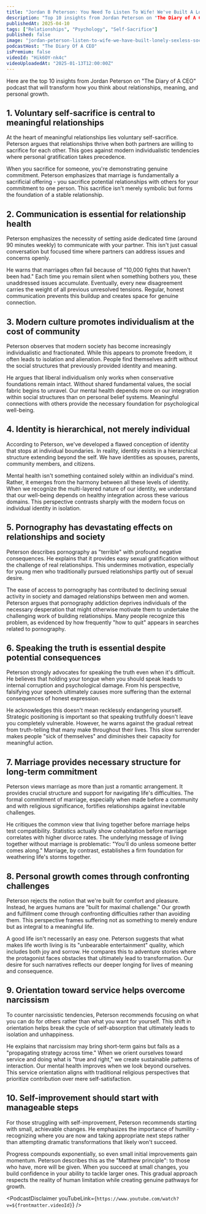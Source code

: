 ```yaml
---
title: "Jordan B Peterson: You Need To Listen To Wife! We've Built A Lonely & Sexless Society!"
description: "Top 10 insights from Jordan Peterson on "The Diary of A CEO" podcast that will transform how you think about relationships, meaning, and personal growth."
publishedAt: 2025-04-10
tags: ["Relationships", "Psychology", "Self-Sacrifice"]
published: false
image: "jordan-peterson-listen-to-wife-we-have-built-lonely-sexless-society.jpg"
podcastHost: "The Diary Of A CEO"
isPremium: false
videoId: "Hik6OY-nk4c"
videoUploadedAt: "2025-01-13T12:00:00Z"
---
```



<PodcastSummaryPageLayout frontmatter={frontmatter}>

Here are the top 10 insights from Jordan Peterson on "The Diary of A CEO" podcast that will transform how you think about relationships, meaning, and personal growth.

## 1. Voluntary self-sacrifice is central to meaningful relationships

At the heart of meaningful relationships lies voluntary self-sacrifice. Peterson argues that relationships thrive when both partners are willing to sacrifice for each other. This goes against modern individualistic tendencies where personal gratification takes precedence.

When you sacrifice for someone, you're demonstrating genuine commitment. Peterson emphasizes that marriage is fundamentally a sacrificial offering - you sacrifice potential relationships with others for your commitment to one person. This sacrifice isn't merely symbolic but forms the foundation of a stable relationship.

## 2. Communication is essential for relationship health

Peterson emphasizes the necessity of setting aside dedicated time (around 90 minutes weekly) to communicate with your partner. This isn't just casual conversation but focused time where partners can address issues and concerns openly.

He warns that marriages often fail because of "10,000 fights that haven't been had." Each time you remain silent when something bothers you, these unaddressed issues accumulate. Eventually, every new disagreement carries the weight of all previous unresolved tensions. Regular, honest communication prevents this buildup and creates space for genuine connection.

## 3. Modern culture promotes individualism at the cost of community

Peterson observes that modern society has become increasingly individualistic and fractionated. While this appears to promote freedom, it often leads to isolation and alienation. People find themselves adrift without the social structures that previously provided identity and meaning.

He argues that liberal individualism only works when conservative foundations remain intact. Without shared fundamental values, the social fabric begins to unravel. Our mental health depends more on our integration within social structures than on personal belief systems. Meaningful connections with others provide the necessary foundation for psychological well-being.

## 4. Identity is hierarchical, not merely individual

According to Peterson, we've developed a flawed conception of identity that stops at individual boundaries. In reality, identity exists in a hierarchical structure extending beyond the self. We have identities as spouses, parents, community members, and citizens.

Mental health isn't something contained solely within an individual's mind. Rather, it emerges from the harmony between all these levels of identity. When we recognize the multi-layered nature of our identity, we understand that our well-being depends on healthy integration across these various domains. This perspective contrasts sharply with the modern focus on individual identity in isolation.

## 5. Pornography has devastating effects on relationships and society

Peterson describes pornography as "terrible" with profound negative consequences. He explains that it provides easy sexual gratification without the challenge of real relationships. This undermines motivation, especially for young men who traditionally pursued relationships partly out of sexual desire.

The ease of access to pornography has contributed to declining sexual activity in society and damaged relationships between men and women. Peterson argues that pornography addiction deprives individuals of the necessary desperation that might otherwise motivate them to undertake the challenging work of building relationships. Many people recognize this problem, as evidenced by how frequently "how to quit" appears in searches related to pornography.

## 6. Speaking the truth is essential despite potential consequences

Peterson strongly advocates for speaking the truth even when it's difficult. He believes that holding your tongue when you should speak leads to internal corruption and psychological damage. From his perspective, falsifying your speech ultimately causes more suffering than the external consequences of honest expression.

He acknowledges this doesn't mean recklessly endangering yourself. Strategic positioning is important so that speaking truthfully doesn't leave you completely vulnerable. However, he warns against the gradual retreat from truth-telling that many make throughout their lives. This slow surrender makes people "sick of themselves" and diminishes their capacity for meaningful action.

## 7. Marriage provides necessary structure for long-term commitment

Peterson views marriage as more than just a romantic arrangement. It provides crucial structure and support for navigating life's difficulties. The formal commitment of marriage, especially when made before a community and with religious significance, fortifies relationships against inevitable challenges.

He critiques the common view that living together before marriage helps test compatibility. Statistics actually show cohabitation before marriage correlates with higher divorce rates. The underlying message of living together without marriage is problematic: "You'll do unless someone better comes along." Marriage, by contrast, establishes a firm foundation for weathering life's storms together.

## 8. Personal growth comes through confronting challenges

Peterson rejects the notion that we're built for comfort and pleasure. Instead, he argues humans are "built for maximal challenge." Our growth and fulfillment come through confronting difficulties rather than avoiding them. This perspective frames suffering not as something to merely endure but as integral to a meaningful life.

A good life isn't necessarily an easy one. Peterson suggests that what makes life worth living is its "unbearable entertainment" quality, which includes both joy and sorrow. He compares this to adventure stories where the protagonist faces obstacles that ultimately lead to transformation. Our desire for such narratives reflects our deeper longing for lives of meaning and consequence.

## 9. Orientation toward service helps overcome narcissism

To counter narcissistic tendencies, Peterson recommends focusing on what you can do for others rather than what you want for yourself. This shift in orientation helps break the cycle of self-absorption that ultimately leads to isolation and unhappiness.

He explains that narcissism may bring short-term gains but fails as a "propagating strategy across time." When we orient ourselves toward service and doing what is "true and right," we create sustainable patterns of interaction. Our mental health improves when we look beyond ourselves. This service orientation aligns with traditional religious perspectives that prioritize contribution over mere self-satisfaction.

## 10. Self-improvement should start with manageable steps

For those struggling with self-improvement, Peterson recommends starting with small, achievable changes. He emphasizes the importance of humility - recognizing where you are now and taking appropriate next steps rather than attempting dramatic transformations that likely won't succeed.

Progress compounds exponentially, so even small initial improvements gain momentum. Peterson describes this as the "Matthew principle": to those who have, more will be given. When you succeed at small changes, you build confidence in your ability to tackle larger ones. This gradual approach respects the reality of human limitation while creating genuine pathways for growth.

<PodcastDisclaimer
  youTubeLink={`https://www.youtube.com/watch?v=${frontmatter.videoId}`}
/>

</PodcastSummaryPageLayout>
